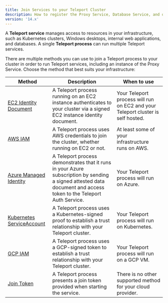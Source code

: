 ```yaml
---
title: Join Services to your Teleport Cluster
description: How to register the Proxy Service, Database Service, and other Teleport services with your cluster.
version: '14.x'
---
```


A **Teleport service** manages access to resources in your infrastructure, such
as Kubernetes clusters, Windows desktops, internal web applications, and
databases. A single **Teleport process** can run multiple Teleport services.

There are multiple methods you can use to join a Teleport process to your
cluster in order to run Teleport services, including an instance of the Proxy
Service. Choose the method that best suits your infrastructure:

| Method                                                                                      | Description                                                                                                                                                       | When to use                                                                     |
| ------------------------------------------------------------------------------------------- | ----------------------------------------------------------------------------------------------------------------------------------------------------------------- | ------------------------------------------------------------------------------- |
| [EC2 Identity Document](/docs/ver/14.x/agents/join-services-to-your-cluster/aws-ec2)        | A Teleport process running on an EC2 instance authenticates to your cluster via a signed EC2 instance identity document.                                          | Your Teleport process will run on EC2 and your Teleport cluster is self hosted. |
| [AWS IAM](/docs/ver/14.x/agents/join-services-to-your-cluster/aws-iam)                      | A Teleport process uses AWS credentials to join the cluster, whether running on EC2 or not.                                                                       | At least some of your infrastructure runs on AWS.                               |
| [Azure Managed Identity](/docs/ver/14.x/agents/join-services-to-your-cluster/azure)         | A Teleport process demonstrates that it runs in your Azure subscription by sending a signed attested data document and access token to the Teleport Auth Service. | Your Teleport process will run on Azure.                                        |
| [Kubernetes ServiceAccount](/docs/ver/14.x/agents/join-services-to-your-cluster/kubernetes) | A Teleport process uses a Kubernetes-signed proof to establish a trust relationship with your Teleport cluster.                                                   | Your Teleport process will run on Kubernetes.                                   |
| [GCP IAM](/docs/ver/14.x/agents/join-services-to-your-cluster/gcp)                          | A Teleport process uses a GCP-signed token to establish a trust relationship with your Teleport cluster.                                                          | Your Teleport process will run on a GCP VM.                                     |
| [Join Token](/docs/ver/14.x/agents/join-services-to-your-cluster/join-token)                | A Teleport process presents a join token provided when starting the service.                                                                                      | There is no other supported method for your cloud provider.                     |

